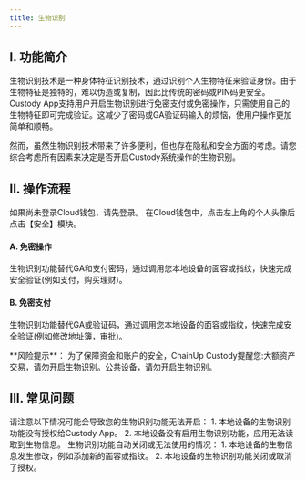 ```yaml
---
title: 生物识别
---
```


## I. 功能简介

生物识别技术是一种身体特征识别技术，通过识别个人生物特征来验证身份。由于生物特征是独特的，难以伪造或复制，因此比传统的密码或PIN码更安全。Custody App支持用户开启生物识别进行免密支付或免密操作，只需使用自己的生物特征即可完成验证。这减少了密码或GA验证码输入的烦恼，使用户操作更加简单和顺畅。

然而，虽然生物识别技术带来了许多便利，但也存在隐私和安全方面的考虑。请您综合考虑所有因素来决定是否开启Custody系统操作的生物识别。

## II. 操作流程


<Steps>
<Step title="打开Cloud钱包">
    如果尚未登录Cloud钱包，请先登录。
</Step>
<Step title="进入生物识别功能">
    在Cloud钱包中，点击左上角的个人头像后点击【安全】模块。
</Step>

<Step title="分场景开启生物识别">

#### A. 免密操作

生物识别功能替代GA和支付密码，通过调用您本地设备的面容或指纹，快速完成安全验证(例如支付，购买理财)。


#### B. 免密支付

生物识别功能替代GA或验证码，通过调用您本地设备的面容或指纹，快速完成安全验证(例如修改地址簿，审批)。

</Step>
</Steps>

<warning>
**风险提示**：  为了保障资金和账户的安全，ChainUp Custody提醒您:大额资产交易，请勿开启生物识别。公共设备，请勿开启生物识别。
</warning>

## III. 常见问题

<Accordion title="为什么无法开启生物识别？">
请注意以下情况可能会导致您的生物识别功能无法开启：
1. 本地设备的生物识别功能没有授权给Custody App。
2. 本地设备没有启用生物识别功能，应用无法读取到生物信息。
</Accordion>

<Accordion title="为什么生物识别失效或无法使用？">
生物识别功能自动关闭或无法使用的情况：
1. 本地设备的生物信息发生修改，例如添加新的面容或指纹。
2. 本地设备的生物识别功能关闭或取消了授权。
</Accordion>
